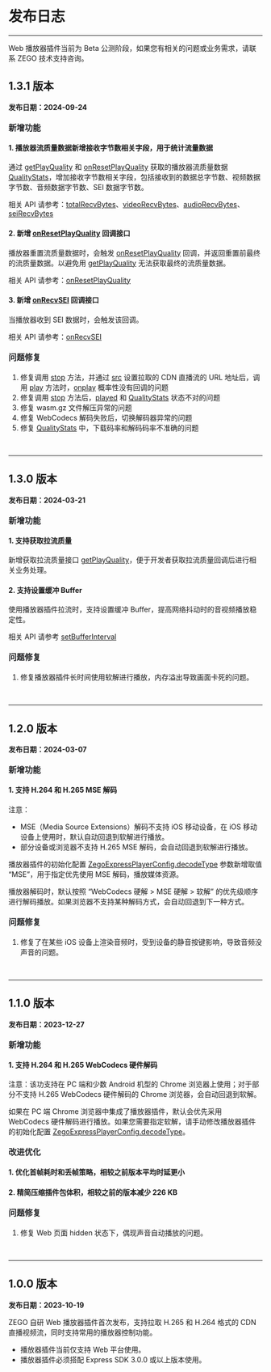 <style>
.hthree{
    margin: 24px 0 20px !important;
    font-size: 16px !important;
    color: #232427 !important;
    font-weight: 600 !important;
    line-height: 1 !important;
    font-family: "PingFangSC-Medium";
}

</style>

# 发布日志

- - -



<div class="mk-warning">

Web 播放器插件当前为 Beta 公测阶段，如果您有相关的问题或业务需求，请联系 ZEGO 技术支持咨询。
</div>

## 1.3.1 版本

**发布日期：2024-09-24**

<p class="hthree">新增功能</p>

#### 1. 播放器流质量数据新增接收字节数相关字段，用于统计流量数据

通过 [getPlayQuality](@getPlayQuality) 和 [onResetPlayQuality](@onResetPlayQuality) 获取的播放器流质量数据 [QualityStats](@-QualityStats)，增加接收字节数相关字段，包括接收到的数据总字节数、视频数据字节数、音频数据字节数、SEI 数据字节数。

相关 API 请参考：[totalRecvBytes](/article/api?doc=Express_Video_SDK_API~javascript_web~interface~QualityStats#total-recv-bytes)、[videoRecvBytes](/article/api?doc=Express_Video_SDK_API~javascript_web~interface~QualityStats#video-recv-bytes)、[audioRecvBytes](/article/api?doc=Express_Video_SDK_API~javascript_web~interface~QualityStats#audio-recv-bytes)、[seiRecvBytes](/article/api?doc=Express_Video_SDK_API~javascript_web~interface~QualityStats#sei-recv-bytes)


#### 2. 新增 [onResetPlayQuality](@onResetPlayQuality) 回调接口

播放器重置流质量数据时，会触发 [onResetPlayQuality](@onResetPlayQuality) 回调，并返回重置前最终的流质量数据。以避免用 [getPlayQuality](@getPlayQuality) 无法获取最终的流质量数据。

相关 API 请参考：[onResetPlayQuality](@onResetPlayQuality)

#### 3. 新增 [onRecvSEI](@onRecvSEI) 回调接口

当播放器收到 SEI 数据时，会触发该回调。

相关 API 请参考：[onRecvSEI](@onRecvSEI)

<p class="hthree">问题修复</p>

1. 修复调用 [stop](@stop) 方法，并通过 [src](@src) 设置拉取的 CDN 直播流的 URL 地址后，调用 [play](@play) 方法时，[onplay](@onplay) 概率性没有回调的问题
2. 修复调用 [stop](@stop) 方法后，[played](@played) 和 [QualityStats](@-QualityStats) 状态不对的问题
3. 修复 wasm.gz 文件解压异常的问题
4. 修复 WebCodecs 解码失败后，切换解码器异常的问题
5. 修复 [QualityStats](@-QualityStats) 中，下载码率和解码码率不准确的问题


<br/>
<hr style="height:1px" />


## 1.3.0 版本

**发布日期：2024-03-21**

<p class="hthree">新增功能</p>

#### 1. 支持获取拉流质量

新增获取拉流质量接口 [getPlayQuality](@getPlayQuality-ZegoExpressPlayer)，便于开发者获取拉流质量回调后进行相关业务处理。

#### 2. 支持设置缓冲 Buffer

使用播放器插件拉流时，支持设置缓冲 Buffer，提高网络抖动时的音视频播放稳定性。

相关 API 请参考 [setBufferInterval](@setBufferInterval-ZegoExpressPlayer)

<p class="hthree">问题修复</p>

1. 修复播放器插件长时间使用软解进行播放，内存溢出导致画面卡死的问题。

<br/>
<hr style="height:1px" />

## 1.2.0 版本

**发布日期：2024-03-07**

<p class="hthree">新增功能</p>

#### 1. 支持 H.264 和 H.265 MSE 解码

注意：

- MSE（Media Source Extensions）解码不支持 iOS 移动设备，在 iOS 移动设备上使用时，默认自动回退到软解进行播放。
- 部分设备或浏览器不支持 H.265 MSE 解码，会自动回退到软解进行播放。

播放器插件的初始化配置 [ZegoExpressPlayerConfig.decodeType](/article/api?doc=Express_Video_SDK_API~javascript_web~interface~ZegoExpressPlayerConfig#decode-type) 参数新增取值 “MSE”，用于指定优先使用 MSE 解码，播放媒体资源。

播放器解码时，默认按照 “WebCodecs 硬解 > MSE 硬解 > 软解” 的优先级顺序进行解码播放。如果浏览器不支持某种解码方式，会自动回退到下一种方式。

<p class="hthree">问题修复</p>

1. 修复了在某些 iOS 设备上渲染音频时，受到设备的静音按键影响，导致音频没声音的问题。

<br/>
<hr style="height:1px" />


## 1.1.0 版本

**发布日期：2023-12-27**

<p class="hthree">新增功能</p>

#### 1. 支持 H.264 和 H.265 WebCodecs 硬件解码

注意：该功支持在 PC 端和少数 Android 机型的 Chrome 浏览器上使用；对于部分不支持 H.265 WebCodecs 硬件解码的 Chrome 浏览器，会自动回退到软解。

如果在 PC 端 Chrome 浏览器中集成了播放器插件，默认会优先采用 WebCodecs 硬件解码进行播放。如果您需要指定软解，请手动修改播放器插件的初始化配置 [ZegoExpressPlayerConfig.decodeType](/article/api?doc=Express_Video_SDK_API~javascript_web~interface~ZegoExpressPlayerConfig#decode-type)。

<p class="hthree">改进优化</p>

#### 1. 优化首帧耗时和丢帧策略，相较之前版本平均时延更小

#### 2. 精简压缩插件包体积，相较之前的版本减少 226 KB

<p class="hthree">问题修复</p>

1. 修复 Web 页面 hidden 状态下，偶现声音自动播放的问题。

<br/>
<hr style="height:1px" />


## 1.0.0 版本

**发布日期：2023-10-19**

ZEGO 自研 Web 播放器插件首次发布，支持拉取 H.265 和 H.264 格式的 CDN 直播视频流，同时支持常用的播放器控制功能。

<div class="mk-warning">

- 播放器插件当前仅支持 Web 平台使用。 
- 播放器插件必须搭配 Express SDK 3.0.0 或以上版本使用。 
</div>
